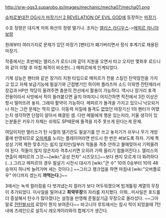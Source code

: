http://srw-ogs3.suparobo.jp/images/mechanic/mecha07/mecha01.png

[[슈퍼로봇대전 OG사가 마장기신 2 REVELATION OF EVIL GOD]]에 등장하는 [[마장기]].

수호 정령은 대지계 저위 화산의 정령 델기나. 조자는 [[엘리스 라디우스]]->[[메피르 자니아 보랑]]

원래부터 여러가지로 문제가 있던 마장기 [펜터]가 폐기버리면서 정식 후계기로 채용된 마장기.

작중에서는 초반에는 엘리스가 로드니와 같이 지원을 오면서 타고 오지만 몇화후 로드니와 같이 이탈 후 마침 체격이 비슷한(...) 메피르에게 인계되었다. 

기체 성능은 펜터와 같은 장거리 지원 타입으로 메피르가 전용 스킬인 탄약장전을 가지고 있고 자체 보급기능에 필살기와 근접병기인 하이퍼 플라즈마 소드 이외엔 잔탄제라서 장갑과 HP만 적당히 올려주면 충분히 전선에서 활용이 가능하다. 역시나 장거리 포격 전용이라서 사방에서 적이 들러붙으면 골치 아파지니 어지간하면 적진에서 3칸 이상은 항시 떨어뜨려 놓자. 그래야 활약이 가능하다. 메피르가 돌격을 가지고 있으니 낙오되거나 하는 그런 문제는 딱히 없다. 이동력 저질에 돌격도 없었던 마장기신 1의 펜터가 어땠는지 생각하면 단점이 알아서 해결된 셈. 다만 메필에게 행운 있는지라,
키울 생각이 있는분들은 키우기 자체는 쉬워도 SP때문에 돌격을 자주 못쓰게 된다는게 문제.

여담이지만 엘리스가 탄 시절의 델기란도 필살기를 안 쓰고 놓치기가 쉬우나 무기 개방률에 반영되므로 [[오마케]]를 노리는 플레이어라면 반드시 한 번은 써보도록 하자. 기체 특성상 기력 제한 맞추기는 쉽지 않지만(일부러 적들을 격추
안하고 몰매맞아서 기력올려야 된다. 적들이 많지 않은지라 격추시키면 오히려 기력 올리기 힘들어진다.). 엘리스의 연출이 메피르의 그것~~[wiki:"공성 전차" 시즈모드]~~보다 왠지 모르게 더 화려하다(...).그리고 메피르의 경우 필살기 시전시 대사가 [wiki:"큰 수" 10의 0승부터 10의 48승까지 하나씩 늘려가며 세는 것이다.] ~~그리고 랭크업을 하면 마침내 [wiki:"오버플로우" 어디까지 셌는지 '''까먹는다.''']~~

3에서는 녹색 컬러링을 다 벗겨냈는지 컬러가 보다 어두워졌으며 빔개틀링 계열의 무장이 추가되었다. 미사일을 밀어내고 '''최약무장'''의 자리를 차지했다. 이뭐...미사일은 포드를 더 증설해서 탄수가 많아졌다는 설정을 반영해 준필살기급 무장으로 올라섰다. ~~그야말로 [[전탄발사]]의 로망이 뭔지 보여준다~~ 바고니아 루트에서는 잠시 적이 되었을때 7턴내에 츠레인으로 설득시 레오게이라와의 합체기가 생긴다.
